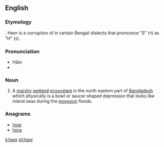==English==
{{wikipedia}}

===Etymology===
{{etyl|bn}} {{term|হাওর|sc=Beng|tr=sagor||sea|lang=bn}}. ''Haor'' is a corruption of {{term|sagor|lang=bn}} in certain Bengali dialects that pronounce "S" (স) as "H" (হ).

===Pronunciation===
* Hāòr
* {{IPA|hɑːɒɹ}}

===Noun===
{{en-noun}}

# A [[marshy]] [[wetland]] [[ecosystem]] in the north eastern part of [[Bangladesh]] which physically is a bowl or saucer shaped depression that looks like inland seas during the [[monsoon]] floods.

===Anagrams===
* [[hoar#English|hoar]]
* [[hora#English|hora]]

[[li:haor]]
[[pl:haor]]
